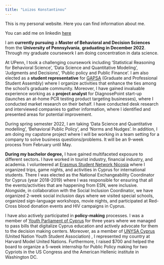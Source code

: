 ```yaml
---
title: "Loizos Konstantinou"
---
```


This is my personal website. Here you can find information about me.

You can add me on linkedin [here](https://www.linkedin.com/in/loizoskon/)

I am **currently pursuing** a **Master of Behavioral and Decision Sciences** from the **University of Pennsylvania**, **graduating in December 2022**. Through my graduate coursework I am doing concentration in data science.

At UPenn, I took a challenging coursework including 'Statistical Reasoning for Behavioral Science', 'Data Science and Quantitative Modeling', 'Judgments and Decisions', 'Public policy and Public Finance'. I am also elected as a **student representative** for [GAPSA](https://web.sas.upenn.edu/lps-gov/program-representatives/) (Graduate and Professional Student Assembly) where I organize activities that enhance the ties among the school's graduate community. Moreover, I have gained invaluable experience working as a **project analyst** for DiagnosePoint start-up (launches an at-home PCR testing product targeting businesses), where I conducted market research on their behalf. I have conducted desk research and interviewed companies to gather information, where I identified and presented areas for potential improvement.

During spring semester 2022, I am taking 'Data Science and Quantitative modelling', 'Behavioral Public Policy', and 'Norms and Nudges'. In addition, I am doing my capstone project where I will be working in a team setting for a company to solve business questions/problems. It will be an 9-week process from February until May.

**During my bachelor degree,** I have gained multifaceted exposure to different sectors**.** I have worked in tourist industry, financial industry, and academia. I volunteered at [Erasmus Student Network Nicosia](https://www.facebook.com/esnnicosia) where I organized trips, game nights, and activities in Cyprus for international students. There I was elected as the National Exchangeability Coordinator for Cyprus (year 2018-2019) where I was responsible for ensuring that all the events/activities that are happening from ESN, were inclusive. Alongside, in collaboration with the Social Inclusion Coordinator, we have organized 2-week social inclusion days where we visited special schools, organized sign-language workshops, movie nights, and participated at Red-Cross blood donation events and HIV campaigns in Cyprus.

I have also actively participated in **policy-making** processes. I was a member of [Youth Parliament of Cyprus](https://www.facebook.com/voulineon) for three years where we managed to pass bills that digitalize Cyprus education and actively advocate for them to the decision making centers. Moreover, as a member of [UNYSA Cyprus](https://www.facebook.com/UNYSACYPRUS/) (United Nation Youth Student Association) , I represented my country at Harvard Model United Nations. Furthermore, I raised \$700 and helped the board to organize a 5-week internship for Public Policy making for two Cypriots in the US Congress and the American Hellenic institute in Washington DC.

<!-- Calendly badge widget begin -->

<link href="https://assets.calendly.com/assets/external/widget.css" rel="stylesheet">

```{=html}
<!-- Calendly badge widget begin -->
<link href="https://assets.calendly.com/assets/external/widget.css" rel="stylesheet">
<script src="https://assets.calendly.com/assets/external/widget.js" type="text/javascript" async></script>
<script type="text/javascript">window.onload = function() { Calendly.initBadgeWidget({ url: 'https://calendly.com/loizos', text: 'Schedule time with me', color: '#254753', textColor: '#ffffff', branding: true }); }</script>
<!-- Calendly badge widget end -->
```
<!-- Calendly badge widget end -->
